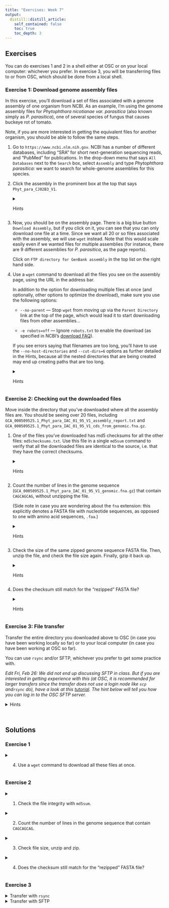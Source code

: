 ```yaml
---
title: "Exercises: Week 7"
output:
  distill::distill_article:
    self_contained: false
    toc: true
    toc_depth: 3
---
```


## Exercises

You can do exercises 1 and 2 in a shell either at OSC or on your local computer:
whichever you prefer.
In exercise 3, you will be transferring files to or from OSC,
which should be done from a local shell.

### Exercise 1: Download genome assembly files

In this exercise, you'll download a set of files associated with a genome assembly of one organism from NCBI. As an example, I'm using the genome assembly files for *Phytophthora nicotianae var. parasitica* (also known simply as *P. parasitica*), one of several species of fungus that causes buckeye rot of tomato.

Note, if you are more interested in getting the equivalent files for another organism, you should be able to follow the same steps.

1.  Go to `https://www.ncbi.nlm.nih.gov`. NCBI has a number of different databases, including "SRA" for short next-generation sequencing reads, and "PubMed" for publications. In the drop-down menu that says `All Databases` next to the `Search` box, select `Assembly` and type *Phytophthora parasitica*: we want to search for whole-genome assemblies for this species.

2.  Click the assembly in the prominent box at the top that says `Phyt_para_CJ02B3_V1`.

    <details>
    <summary>Hints</summary>
    <p>
    Here is the link to the assembly, in case things look different for you:
    <https://www.ncbi.nlm.nih.gov/assembly/GCA_000509465.1>.
    (But again, you can also download files from a different organism or assembly.)
    </p>
    </details>
    
3.  Now, you should be on the assembly page.
    There is a big blue button `Download Assembly`, but if you click on it,
    you can see that you can only download one file at a time.
    Since we want all 20 or so files associated with the assembly, we will use
    `wget` instead.
    Note that this would scale easily even if we wanted files for multiple
    assemblies (for instance, there are 9 different
    assemblies for *P. parasitica*, as the page reports).
    
    Click on `FTP directory for GenBank assembly` in the top list on the right
    hand side.

4.  Use a `wget` command to download all the files you see on the assembly
    page, using the URL in the address bar.
    
    In addition to the option for downloading multiple files at once
    (and optionally, other options to optimize the download),
    make sure you use the following options:
    
    - `--no-parent` --- Stop `wget` from moving *up* via the `Parent Directory`
      link at the top of the page, which would lead it to start downloading files
      from other assemblies...
    
    - `-e robots=off` --- Ignore `robots.txt` to enable the download
      (as specified in NCBI's
      [download FAQ](https://www.ncbi.nlm.nih.gov/genome/doc/ftpfaq/)).
    
    ::: {.content-box-info}
    If you see errors saying that filenames are too long,
    you'll have to use the `--no-host-directories` and `--cut-dirs=6` options
    as further detailed in the Hints,
    because all the nested directories that are being created may end up creating
    paths that are too long.
    :::
    
    <details>
    <summary>Hints</summary>
    <p>
    
    - Your command should be structured as follows:
      
      ```sh
      $ wget --no-parent -e robots=off <other-options> <link-to-page>
      ```
    
    - The link to the page is:
      <https://ftp.ncbi.nlm.nih.gov/genomes/all/GCA/000/509/465/GCA_000509465.1_Phyt_para_CJ02B3_V1/>
    
    - Use the `--recursive` option to download more than one file at once.
    
    - By default, the files will be placed inside several levels of directories:
    
      ```sh
      # ftp.ncbi.nlm.nih.gov/
      # └── genomes
      #     └── genbank
      #         └── protozoa
      #             └── Phytophthora_parasitica
      #                 └── latest_assembly_versions
      #                     └── GCA_000509525.1_Phyt_para_IAC_01_95_V1
      ```
      
      To avoid this, you can use the options `--no-host-directories` and `--cut-dirs=6`
      as suggested in the NCBI's
      [download FAQ](https://www.ncbi.nlm.nih.gov/genome/doc/ftpfaq/).
      And if you do so, you'll also want to specify an arbitrary target dir name
      with `-P`, e.g. `-P ncbi_Pparasiticus`.
    
    - If you want to play around with different options, I suggest you use the
      `--accept` option to only select one or two small files to be downloaded,
      e.g. `--accept "*assembly_stats*"`.
      
    - Don't hesitate to look at the solution if your first attempts fail.
      The minutiae of `wget` commands aren't terribly important -- the next
      exercise, while easier, is more so.
    
    </p>
    </details>

### Exercise 2: Checking out the downloaded files

Move inside the directory that you've downloaded where all the assembly files
are. You should be seeing over 20 files, including
`GCA_000509525.1_Phyt_para_IAC_01_95_V1_assembly_report.txt` and
`GCA_000509525.1_Phyt_para_IAC_01_95_V1_cds_from_genomic.fna.gz`.

1.  One of the files you've downloaded has md5 checksums for all the other files:
    `md5checksums.txt`. Use this file in a single `md5sum` command to verify that
    all the downloaded files are identical to the source,
    i.e. that they have the correct checksums.
    <details>
    <summary>Hints</summary>
    <p>
    Use the `-c` (check) option to `md5sum` to cross-check the checksums of the
    files in your directory with those in the file you specify.
    </p>
    </details>

2.  Count the number of lines in the genome sequence
    (`GCA_000509525.1_Phyt_para_IAC_01_95_V1_genomic.fna.gz`)
    that contain `CAGCAGCAG`, without unzipping the file.
    
    (Side note in case you are wondering about the `fna` extension:
    this explicitly denotes a FASTA file with nucleotide sequences,
    as opposed to one with amino acid sequences, `.faa`.)

    <details>
    <summary>Hints</summary>
    <p>
    - `zgrep` will allow you to search in a gzipped file.
    - Recall that (z)grep's `-c` option will count matches.
    </p>
    </details>
    
3.  Check the size of the same zipped genome sequence FASTA file.
    Then, unzip the file, and check the file size again.
    Finally, gzip it back up.
    
    <details>
    <summary>Hints</summary>
    <p>
    - To unzip, use `gunzip <filename>`.
    - To zip, use `gzip <filename>`.
    - Check the file size with `ls` or `du`.
    </p>
    </details>

4.  Does the checksum still match for the "rezipped" FASTA file?

    <details>
    <summary>Hints</summary>
    <p>
    You can simply use the same command you used in the first step of this
    exercise.
    </p>
    </details>

### Exercise 3: File transfer

Transfer the entire directory you downloaded above to OSC
(in case you have been working locally so far) or to your local computer
(in case you have been working at OSC so far).

You can use `rsync` and/or SFTP, whichever you prefer to get some practice with.

*Edit Fri, Feb 26: We did not end up discussing SFTP in class. But if you are
interested in getting experience with this (at OSC, it is recommended for larger
transfers since the transfer does not use a login node like `scp` and` rsync` do),
have a look at this [tutorial](https://linuxize.com/post/how-to-use-linux-sftp-command-to-transfer-files/). The hint below will tell you how you can log in to the OSC SFTP server.*

<details>
<summary>Hints</summary>
<p>

**`rsync`**

- Recall that using a trailing slash in the source dir will make a difference.
  In this case (and usually) you will most likely *not* want to include a
  trailing slash.

**`sftp`**
  
- Log in using:

  ```sh
  sftp sftp.osc.edu
  ```

- Like many commands, the `put` and `get` functions need the `-r` option to
  work recursively.
  
- In `sftp`, the `~` shortcut for your home dir does not work.

</p>
</details>

<br>

## Solutions

### Exercise 1

<details>
<summary>4. Use a `wget` command to download all these files at once.</summary>
<p>

The `wget` command with the fewest options that works for our goal is: 

```sh
$ wget --recursive -e robots=off --no-parent \
    https://ftp.ncbi.nlm.nih.gov/genomes/genbank/protozoa/Phytophthora_parasitica/latest_assembly_versions/GCA_000509525.1_Phyt_para_IAC_01_95_V1/
```

These options (`--recursive` `-e robots=off` `--no-parent`) were all discussed in
the question and the hints.

If you wanted to place these files in a dir with a name of your choice,
and no unnecessarily nest directories (see the hint above), you could use:

  - `--no-host-directories` in combination with `--cut-dirs=6` will remove the 6
    levels of nested directories you got earlier
    (ftp.ncbi.nlm.nih.gov/genomes/genbank/protozoa/Phytophthora_parasitica/latest_assembly_versions).
  - `-P ncbi_Pparasiticus/` to name your directory.

Furthermore, since we are not interested in `index.html` (the actual HTML we are
looking at on the web), we can exclude it using `--reject "index.html"`.

All in all, this would result in the following command:
```sh
$ wget --recursive -e robots=off --no-parent \
       --reject "index.html" \
       --no-host-directories --cut-dirs=6 \
       -P ncbi_Pparasiticus/ \
       https://ftp.ncbi.nlm.nih.gov/genomes/genbank/protozoa/Phytophthora_parasitica/latest_assembly_versions/GCA_000509525.1_Phyt_para_IAC_01_95_V1/ 
```

This should result in the following set of files being downloaded
(one is directory, in fact):

```sh
$ ls ncbi_Pparasiticus # Or whatever dir your downloads are in
#> annotation_hashes.txt
#> assembly_status.txt
#> GCA_000509525.1_Phyt_para_IAC_01_95_V1_assembly_report.txt
#> GCA_000509525.1_Phyt_para_IAC_01_95_V1_assembly_stats.txt
#> GCA_000509525.1_Phyt_para_IAC_01_95_V1_assembly_structure
#> GCA_000509525.1_Phyt_para_IAC_01_95_V1_cds_from_genomic.fna.gz
#> GCA_000509525.1_Phyt_para_IAC_01_95_V1_feature_count.txt.gz
#> GCA_000509525.1_Phyt_para_IAC_01_95_V1_feature_table.txt.gz
#> GCA_000509525.1_Phyt_para_IAC_01_95_V1_genomic.fna.gz
#> GCA_000509525.1_Phyt_para_IAC_01_95_V1_genomic_gaps.txt.gz
#> GCA_000509525.1_Phyt_para_IAC_01_95_V1_genomic.gbff.gz
#> GCA_000509525.1_Phyt_para_IAC_01_95_V1_genomic.gff.gz
#> GCA_000509525.1_Phyt_para_IAC_01_95_V1_genomic.gtf.gz
#> GCA_000509525.1_Phyt_para_IAC_01_95_V1_protein.faa.gz
#> GCA_000509525.1_Phyt_para_IAC_01_95_V1_protein.gpff.gz
#> GCA_000509525.1_Phyt_para_IAC_01_95_V1_rm.out.gz
#> GCA_000509525.1_Phyt_para_IAC_01_95_V1_rm.run
#> GCA_000509525.1_Phyt_para_IAC_01_95_V1_rna_from_genomic.fna.gz
#> GCA_000509525.1_Phyt_para_IAC_01_95_V1_translated_cds.faa.gz
#> GCA_000509525.1_Phyt_para_IAC_01_95_V1_wgsmaster.gbff.gz
#> index.html.tmp
#> md5checksums.txt
#> README.txt
```
      
</p>
</details>

### Exercise 2

<details>
<summary>1. Check the file integrity with `md5sum`.</summary>
<p>

The `-c` option, when provided with a filename, will check the checksums of the
files in your current directory against those in the file:

```sh
$ md5sum -c md5checksums.txt
#> ./annotation_hashes.txt: OK
#> ./GCA_000509525.1_Phyt_para_IAC_01_95_V1_assembly_report.txt: OK
#> ./GCA_000509525.1_Phyt_para_IAC_01_95_V1_assembly_stats.txt: OK
#> ./GCA_000509525.1_Phyt_para_IAC_01_95_V1_assembly_structure/Primary_Assembly/component_localID2acc: OK
#> ./GCA_000509525.1_Phyt_para_IAC_01_95_V1_assembly_structure/Primary_Assembly/scaffold_localID2acc: OK
#> ./GCA_000509525.1_Phyt_para_IAC_01_95_V1_assembly_structure/Primary_Assembly/unplaced_scaffolds/AGP/unplaced.scaf.agp.gz: OK
#> ./GCA_000509525.1_Phyt_para_IAC_01_95_V1_assembly_structure/Primary_Assembly/unplaced_scaffolds/FASTA/unplaced.scaf.fna.gz: OK
#> ./GCA_000509525.1_Phyt_para_IAC_01_95_V1_cds_from_genomic.fna.gz: OK
#> ./GCA_000509525.1_Phyt_para_IAC_01_95_V1_feature_count.txt.gz: OK
#> ./GCA_000509525.1_Phyt_para_IAC_01_95_V1_feature_table.txt.gz: OK
#> ./GCA_000509525.1_Phyt_para_IAC_01_95_V1_genomic.fna.gz: OK
#> ./GCA_000509525.1_Phyt_para_IAC_01_95_V1_genomic_gaps.txt.gz: OK
#> ./GCA_000509525.1_Phyt_para_IAC_01_95_V1_genomic.gbff.gz: OK
#> ./GCA_000509525.1_Phyt_para_IAC_01_95_V1_genomic.gff.gz: OK
#> ./GCA_000509525.1_Phyt_para_IAC_01_95_V1_genomic.gtf.gz: OK
#> ./GCA_000509525.1_Phyt_para_IAC_01_95_V1_protein.faa.gz: OK
#> ./GCA_000509525.1_Phyt_para_IAC_01_95_V1_protein.gpff.gz: OK
#> ./GCA_000509525.1_Phyt_para_IAC_01_95_V1_rm.out.gz: OK
#> ./GCA_000509525.1_Phyt_para_IAC_01_95_V1_rm.run: OK
#> ./GCA_000509525.1_Phyt_para_IAC_01_95_V1_rna_from_genomic.fna.gz: OK
#> ./GCA_000509525.1_Phyt_para_IAC_01_95_V1_translated_cds.faa.gz: OK
#> ./GCA_000509525.1_Phyt_para_IAC_01_95_V1_wgsmaster.gbff.gz: OK
```

If all went well, all files should say OK.

If there was a mismatch somewhere, you should also see a separate warning at the
end of the output, like:

```sh
#> md5sum: WARNING: 1 computed checksum did NOT match
```

</p>
</details>

<details>
<summary>2. Count the number of lines in the genome sequence that contain `CAGCAGCAG`.</summary>
<p>

```sh
$ zgrep -c "CAGCAGCAG" GCA_000509525.1_Phyt_para_IAC_01_95_V1_cds_from_genomic.fna.gz
#> 1426
```

</p>
</details>


<details>
<summary>3. Check file size, unzip and zip.</summary>
<p>

```sh
$ ls -lh GCA_000509525.1_Phyt_para_IAC_01_95_V1_cds_from_genomic.fna.gz
#> -rw-rw-r-- 1 jelmer jelmer 8.8M Dec 21  2017 GCA_000509525.1_Phyt_para_IAC_01_95_V1_cds_from_genomic.fna.gz

$ gunzip GCA_000509525.1_Phyt_para_IAC_01_95_V1_cds_from_genomic.fna.gz

$ ls -lh GCA_000509525.1_Phyt_para_IAC_01_95_V1_cds_from_genomic.fna
#> -rw-rw-r-- 1 jelmer jelmer 38M Dec 21  2017 GCA_000509525.1_Phyt_para_IAC_01_95_V1_cds_from_genomic.fna

$ gzip GCA_000509525.1_Phyt_para_IAC_01_95_V1_cds_from_genomic.fna
```

The zipped file is less than a quarter of the size of the unzipped file.

</p>
</details>

<details>
<summary>4. Does the checksum still match for the “rezipped” FASTA file?</summary>
<p>

```sh
$ md5sum -c md5checksums.txt
#> ... (showing the pertinent part of the output)
#> ./GCA_000509525.1_Phyt_para_IAC_01_95_V1_cds_from_genomic.fna.gz: FAILED
#> ... 
#> md5sum: WARNING: 1 computed checksum did NOT match
```

No, it no longer matched! This is merely due to the fact that the gzipped file
contains metadata about when it was zipped.

However, this is another reason not to modify any original files.
If you needed an unzipped file, it would be better to unzip it to a separate
file using the `-c` option:

```sh
$ gunzip -c GCA_000509525.1_Phyt_para_IAC_01_95_V1_cds_from_genomic.fna.gz > \
      GCA_000509525.1_Phyt_para_IAC_01_95_V1_cds_from_genomic.fna
```

</p>
</details>

### Exercise 3

<details>
<summary>Transfer with `rsync`</summary>
<p>

Regardless of the direction of the transfer, these commands should be executed
in a local shell.

- **From local to OSC**, assuming that your files were downloaded in a dir
  called `ncbi_Pparasiticus` in your home dir,
  your username is `me`,
  and you made a dir `week07/exercises/` for these exercises at OSC
  (note: `rsync` will not create "missing" directories!):

  ```sh
  $ rsync -avz --progress \
        ~/ncbi_Pparasiticus \
        me@pitzer.osc.edu:/fs/ess/PAS1855/users/me/week07/exercises/
  ```

  The above will result in you having an OSC dir
  `/fs/ess/PAS1855/users/me/week07/exercises/ncbi_Pparasiticus`.
  If you would have included a trailing slash in `~/ncbi_Pparasiticus` above,
  you would have copied the *contents* of `ncbi_Pparasiticus` directly into
  the exercises dir, which is probably not what you wanted.

- **From OSC to local**, assuming that your files were downloaded in a dir
  called `ncbi_Pparasiticus` in `/fs/ess/PAS1855/users/me/week07/exercises/`
  your username is `me`, and you copy the downloaded dir straight into your
  home dir:
  
  ```sh
  $ rsync -avz --progress \
        me@pitzer.osc.edu:/fs/ess/PAS1855/users/me/week07/exercises/ncbi_Pparasiticus \
        ~
  ```
  
  The above will result in you having a local dir
  `~/ncbi_Pparasiticus`.
  If you would have included a trailing slash in `~/ncbi_Pparasiticus` above,
  you would have copied the *contents* of `ncbi_Pparasiticus` directly into
  your home dir, which is probably not what you wanted.
    
</p>
</details>

<details>
<summary>Transfer with SFTP</summary>
<p>

- **From local to OSC**:
  
  Assuming that your local home (`$HOME` / `~`) directory is `/home/me`,
  and your OSC username is `me`:
  
  ```sh
  $ sftp sftp.osc.edu
  sftp> put -r /home/me/ncbi_Pparasiticus/ /fs/ess/PAS1855/users/me/week07/exercises/
  ```
  
  The above will result in you having an OSC dir
  `/fs/ess/PAS1855/users/me/week07/exercises/ncbi_Pparasiticus`.
  
- **From OSC to local**

  Assuming that your local home (`$HOME` / `~`) directory is `/home/me`,
  and your OSC username is `me`:
  
  ```sh
  $ sftp sftp.osc.edu
  sftp> get -r /fs/ess/PAS1855/users/me/week07/exercises/ncbi_Pparasiticus/ /home/me/
  ```
  
  The above will result in you having a local dir
  `~/ncbi_Pparasiticus`.
  
</p>
</details>

